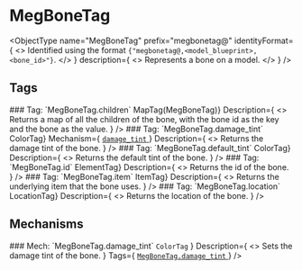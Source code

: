# MegBoneTag

<ObjectType
    name="MegBoneTag"
    prefix="megbonetag@"
    identityFormat={
        <>
            Identified using the format <code>{"megbonetag@<entity>,<model_blueprint>,<bone_id>"}</code>.
        </>
    }
    description={
        <>
            Represents a bone on a model.
        </>
    }
/>

## Tags

<MetaEntry>
    <EntryHeader>
    ### Tag: `MegBoneTag.children`
    </EntryHeader>
    <DetailsTable
        Returns={<code>MapTag(MegBoneTag)</code>}
        Description={
            <>
                Returns a map of all the children of the bone, with the bone id as the key and the bone as the value.
            </>
        }
    />
</MetaEntry>

<MetaEntry>
    <EntryHeader>
    ### Tag: `MegBoneTag.damage_tint`
    </EntryHeader>
    <DetailsTable
        Returns={<code>ColorTag</code>}
        Mechanism={
            <a href="#mech-megbonetagdamage_tint">
                <code>damage_tint</code>
            </a>
        }
        Description={
            <>
                Returns the damage tint of the bone.
            </>
        }
    />
</MetaEntry>

<MetaEntry>
    <EntryHeader>
    ### Tag: `MegBoneTag.default_tint`
    </EntryHeader>
    <DetailsTable
        Returns={<code>ColorTag</code>}
        Description={
            <>
                Returns the default tint of the bone.
            </>
        }
    />
</MetaEntry>

<MetaEntry>
    <EntryHeader>
    ### Tag: `MegBoneTag.id`
    </EntryHeader>
    <DetailsTable
        Returns={<code>ElementTag</code>}
        Description={
            <>
                Returns the id of the bone.
            </>
        }
    />
</MetaEntry>

<MetaEntry>
    <EntryHeader>
    ### Tag: `MegBoneTag.item`
    </EntryHeader>
    <DetailsTable
        Returns={<code>ItemTag</code>}
        Description={
            <>
                Returns the underlying item that the bone uses.
            </>
        }
    />
</MetaEntry>

<MetaEntry>
    <EntryHeader>
    ### Tag: `MegBoneTag.location`
    </EntryHeader>
    <DetailsTable
        Returns={<code>LocationTag</code>}
        Description={
            <>
                Returns the location of the bone.
            </>
        }
    />
</MetaEntry>

## Mechanisms

<MetaEntry>
    <EntryHeader>
    ### Mech: `MegBoneTag.damage_tint`
    </EntryHeader>
    <DetailsTable
        Input={
            <>
                <code>ColorTag</code>
            </>
        }
        Description={
            <>
                Sets the damage tint of the bone.
            </>
        }
        Tags={
            <a href="#tag-megbonetagdamage_tint">
                <code>MegBoneTag.damage_tint</code>
            </a>
        }
    />
</MetaEntry>
